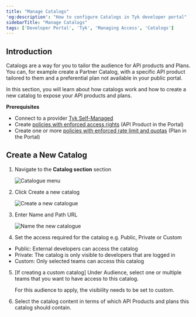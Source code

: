 ```yaml
---
title: "Manage Catalogs"
'og:description': "How to configure Catalogs in Tyk developer portal"
sidebarTitle: "Manage Catalogs"
tags: ['Developer Portal', 'Tyk', 'Managing Access', 'Catalogs']
---
```


## Introduction

Catalogs are a way for you to tailor the audience for API products and Plans. You can, for example create a Partner Catalog, with a specific API product tailored to them and a preferential plan not available in your public portal.

In this section, you will learn about how catalogs work and how to create a new catalog to expose your API products and plans.

**Prerequisites**

- Connect to a provider [Tyk Self-Managed](/nightly/portal/overview/getting-started#connect-to-a-provider)
- Create [policies with enforced access rights](/nightly/portal/overview/getting-started#create-api-products-and-plans) (API Product in the Portal)
- Create one or more [policies with enforced rate limit and quotas](/nightly/portal/overview/getting-started#create-api-products-and-plans) (Plan in the Portal)

## Create a New Catalog

1. Navigate to the **Catalog section** section

    <img src="/img/dashboard/portal-management/enterprise-portal/catalogue-menu.png" alt="Catalogue menu" />

2. Click Create a new catalog

    <img src="/img/dashboard/portal-management/enterprise-portal/portal-managing-access-create-catalogue.png" alt="Create a new catalogue" />

3. Enter Name and Path URL

    <img src="/img/dashboard/portal-management/enterprise-portal/portal-managing-access-add-name.png" alt="Name the new catalogue" />

4. Set the access required for the catalog e.g. Public, Private or Custom

  - Public: External developers can access the catalog
  - Private: The catalog is only visible to developers that are logged in
  - Custom: Only selected teams can access this catalog

5.  [If creating a custom catalog] Under Audience, select one or multiple teams that you want to have access to this catalog.



    <Note>
    For this audience to apply, the visibility needs to be set to custom.
    </Note>


6. Select the catalog content in terms of which API Products and plans this catalog should contain.

